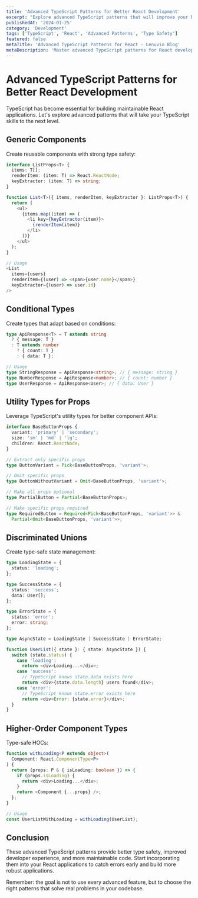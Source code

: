 ```yaml
---
title: 'Advanced TypeScript Patterns for Better React Development'
excerpt: "Explore advanced TypeScript patterns that will improve your React applications' type safety, maintainability, and developer experience."
publishedAt: '2024-01-25'
category: 'Development'
tags: ['TypeScript', 'React', 'Advanced Patterns', 'Type Safety']
featured: false
metaTitle: 'Advanced TypeScript Patterns for React - Lenuvio Blog'
metaDescription: 'Master advanced TypeScript patterns for React development including generics, conditional types, and utility types.'
---
```


# Advanced TypeScript Patterns for Better React Development

TypeScript has become essential for building maintainable React applications. Let's explore advanced patterns that will take your TypeScript skills to the next level.

## Generic Components

Create reusable components with strong type safety:

```typescript
interface ListProps<T> {
  items: T[];
  renderItem: (item: T) => React.ReactNode;
  keyExtractor: (item: T) => string;
}

function List<T>({ items, renderItem, keyExtractor }: ListProps<T>) {
  return (
    <ul>
      {items.map((item) => (
        <li key={keyExtractor(item)}>
          {renderItem(item)}
        </li>
      ))}
    </ul>
  );
}

// Usage
<List
  items={users}
  renderItem={(user) => <span>{user.name}</span>}
  keyExtractor={(user) => user.id}
/>
```

## Conditional Types

Create types that adapt based on conditions:

```typescript
type ApiResponse<T> = T extends string
  ? { message: T }
  : T extends number
    ? { count: T }
    : { data: T };

// Usage
type StringResponse = ApiResponse<string>; // { message: string }
type NumberResponse = ApiResponse<number>; // { count: number }
type UserResponse = ApiResponse<User>; // { data: User }
```

## Utility Types for Props

Leverage TypeScript's utility types for better component APIs:

```typescript
interface BaseButtonProps {
  variant: 'primary' | 'secondary';
  size: 'sm' | 'md' | 'lg';
  children: React.ReactNode;
}

// Extract only specific props
type ButtonVariant = Pick<BaseButtonProps, 'variant'>;

// Omit specific props
type ButtonWithoutVariant = Omit<BaseButtonProps, 'variant'>;

// Make all props optional
type PartialButton = Partial<BaseButtonProps>;

// Make specific props required
type RequiredButton = Required<Pick<BaseButtonProps, 'variant'>> &
  Partial<Omit<BaseButtonProps, 'variant'>>;
```

## Discriminated Unions

Create type-safe state management:

```typescript
type LoadingState = {
  status: 'loading';
};

type SuccessState = {
  status: 'success';
  data: User[];
};

type ErrorState = {
  status: 'error';
  error: string;
};

type AsyncState = LoadingState | SuccessState | ErrorState;

function UserList({ state }: { state: AsyncState }) {
  switch (state.status) {
    case 'loading':
      return <div>Loading...</div>;
    case 'success':
      // TypeScript knows state.data exists here
      return <div>{state.data.length} users found</div>;
    case 'error':
      // TypeScript knows state.error exists here
      return <div>Error: {state.error}</div>;
  }
}
```

## Higher-Order Component Types

Type-safe HOCs:

```typescript
function withLoading<P extends object>(
  Component: React.ComponentType<P>
) {
  return (props: P & { isLoading: boolean }) => {
    if (props.isLoading) {
      return <div>Loading...</div>;
    }
    return <Component {...props} />;
  };
}

// Usage
const UserListWithLoading = withLoading(UserList);
```

## Conclusion

These advanced TypeScript patterns provide better type safety, improved developer experience, and more maintainable code. Start incorporating them into your React applications to catch errors early and build more robust applications.

Remember: the goal is not to use every advanced feature, but to choose the right patterns that solve real problems in your codebase.
